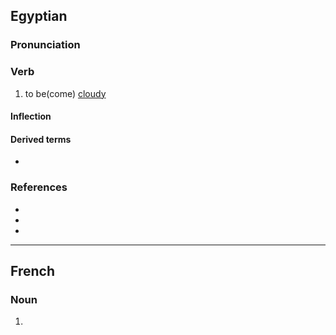 {{also|GP|.gp}}
==Egyptian==

===Pronunciation===
{{egy-IPA-E}}

===Verb===
{{egy-verb|2-lit|head=<hiero>g:p-mw</hiero>}}

# {{lb|egy|intransitive}} to be(come) [[cloudy]]

====Inflection====
{{egy-conj-2-lit|gp|gpp|intr=1}}

====Derived terms====
* {{l|egy|gp n mw}}

===References===
* {{R:egy:Wb|5|165}}
* {{R:egy:Faulkner|289}}
* {{R:egy:Inflection|547|728}}

----

==French==

===Noun===
{{head|fr|noun}}

# {{abbreviation of|fr|[[glycoprotéine]]}}
